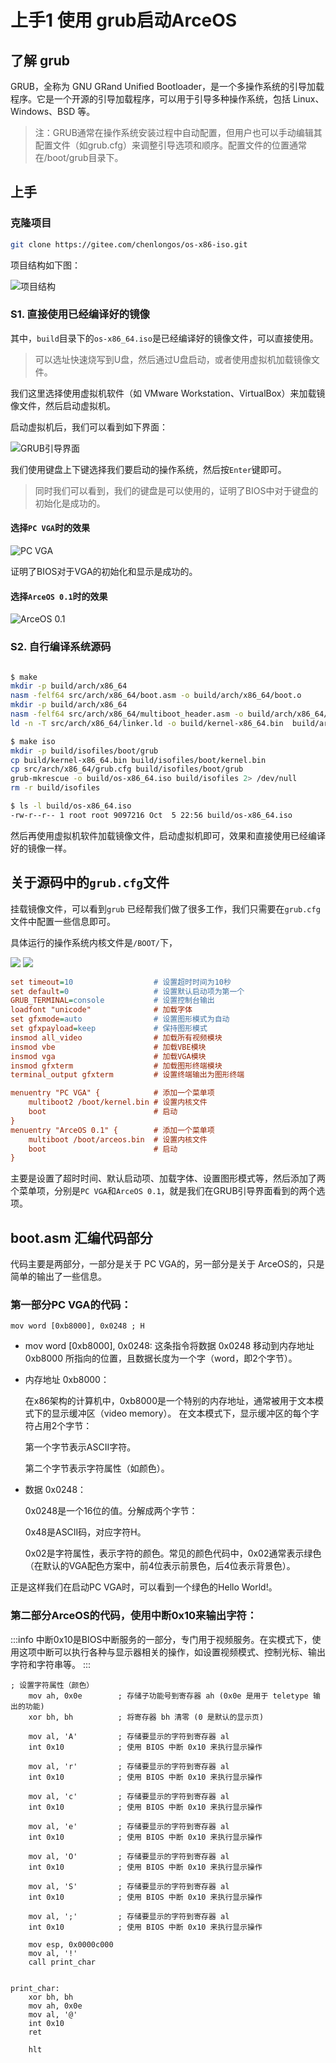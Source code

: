 # 上手1 使用 grub启动ArceOS

## 了解 grub

GRUB，全称为 GNU GRand Unified Bootloader，是一个多操作系统的引导加载程序。它是一个开源的引导加载程序，可以用于引导多种操作系统，包括 Linux、Windows、BSD 等。

> 注：GRUB通常在操作系统安装过程中自动配置，但用户也可以手动编辑其配置文件（如grub.cfg）来调整引导选项和顺序。配置文件的位置通常在/boot/grub目录下。


## 上手

### 克隆项目

```bash
git clone https://gitee.com/chenlongos/os-x86-iso.git
```

项目结构如下图：

![项目结构](./images/os-x86-iso.png)

### S1. 直接使用已经编译好的镜像

其中，`build`目录下的`os-x86_64.iso`是已经编译好的镜像文件，可以直接使用。

> 可以选址快速烧写到U盘，然后通过U盘启动，或者使用虚拟机加载镜像文件。

我们这里选择使用虚拟机软件（如 VMware Workstation、VirtualBox）来加载镜像文件，然后启动虚拟机。

启动虚拟机后，我们可以看到如下界面：

![GRUB引导界面](./images/GNU-GRUB-first-boot.png)

我们使用键盘上下键选择我们要启动的操作系统，然后按`Enter`键即可。

> 同时我们可以看到，我们的键盘是可以使用的，证明了BIOS中对于键盘的初始化是成功的。

#### 选择`PC VGA`时的效果

![PC VGA](./images/pc-vga.png)

证明了BIOS对于VGA的初始化和显示是成功的。

#### 选择`ArceOS 0.1`时的效果

![ArceOS 0.1](./images/grub-arceos.png)

### S2. 自行编译系统源码

```bash

$ make
mkdir -p build/arch/x86_64
nasm -felf64 src/arch/x86_64/boot.asm -o build/arch/x86_64/boot.o
mkdir -p build/arch/x86_64
nasm -felf64 src/arch/x86_64/multiboot_header.asm -o build/arch/x86_64/multiboot_header.o
ld -n -T src/arch/x86_64/linker.ld -o build/kernel-x86_64.bin  build/arch/x86_64/boot.o  build/arch/x86_64/multiboot_header.o

$ make iso
mkdir -p build/isofiles/boot/grub
cp build/kernel-x86_64.bin build/isofiles/boot/kernel.bin
cp src/arch/x86_64/grub.cfg build/isofiles/boot/grub
grub-mkrescue -o build/os-x86_64.iso build/isofiles 2> /dev/null
rm -r build/isofiles

$ ls -l build/os-x86_64.iso
-rw-r--r-- 1 root root 9097216 Oct  5 22:56 build/os-x86_64.iso

```
然后再使用虚拟机软件加载镜像文件，启动虚拟机即可，效果和直接使用已经编译好的镜像一样。

## 关于源码中的`grub.cfg`文件

挂载镜像文件，可以看到`grub` 已经帮我们做了很多工作，我们只需要在`grub.cfg`文件中配置一些信息即可。

具体运行的操作系统内核文件是`/BOOT/`下，

![](./images/os-x86-iso-file1.png)
![](./images/os-x86-iso-file2.png)

```cfg
set timeout=10                  # 设置超时时间为10秒
set default=0                   # 设置默认启动项为第一个
GRUB_TERMINAL=console           # 设置控制台输出
loadfont "unicode"              # 加载字体
set gfxmode=auto                # 设置图形模式为自动
set gfxpayload=keep             # 保持图形模式
insmod all_video                # 加载所有视频模块
insmod vbe                      # 加载VBE模块
insmod vga                      # 加载VGA模块
insmod gfxterm                  # 加载图形终端模块
terminal_output gfxterm         # 设置终端输出为图形终端

menuentry "PC VGA" {            # 添加一个菜单项
    multiboot2 /boot/kernel.bin # 设置内核文件
    boot                        # 启动
}
menuentry "ArceOS 0.1" {        # 添加一个菜单项
    multiboot /boot/arceos.bin  # 设置内核文件
    boot                        # 启动
}
```

主要是设置了超时时间、默认启动项、加载字体、设置图形模式等，然后添加了两个菜单项，分别是`PC VGA`和`ArceOS 0.1`，就是我们在GRUB引导界面看到的两个选项。

## boot.asm 汇编代码部分

代码主要是两部分，一部分是关于 PC VGA的，另一部分是关于 ArceOS的，只是简单的输出了一些信息。

### 第一部分PC VGA的代码：

```assembly
mov word [0xb8000], 0x0248 ; H
```

- mov word [0xb8000], 0x0248: 这条指令将数据 0x0248 移动到内存地址 0xb8000 所指向的位置，且数据长度为一个字（word，即2个字节）。

- 内存地址 0xb8000：

    在x86架构的计算机中，0xb8000是一个特别的内存地址，通常被用于文本模式下的显示缓冲区（video memory）。
    在文本模式下，显示缓冲区的每个字符占用2个字节：
    
    第一个字节表示ASCII字符。
    
    第二个字节表示字符属性（如颜色）。

- 数据 0x0248：

    0x0248是一个16位的值。分解成两个字节：

    0x48是ASCII码，对应字符H。

    0x02是字符属性，表示字符的颜色。常见的颜色代码中，0x02通常表示绿色（在默认的VGA配色方案中，前4位表示前景色，后4位表示背景色）。


正是这样我们在启动PC VGA时，可以看到一个绿色的Hello World!。


### 第二部分ArceOS的代码，使用中断0x10来输出字符：

:::info
中断0x10是BIOS中断服务的一部分，专门用于视频服务。在实模式下，使用这项中断可以执行各种与显示器相关的操作，如设置视频模式、控制光标、输出字符和字符串等。
:::

```assembly
; 设置字符属性（颜色）
    mov ah, 0x0e        ; 存储子功能号到寄存器 ah (0x0e 是用于 teletype 输出的功能)
    xor bh, bh          ; 将寄存器 bh 清零 (0 是默认的显示页)

    mov al, 'A'         ; 存储要显示的字符到寄存器 al
    int 0x10            ; 使用 BIOS 中断 0x10 来执行显示操作

    mov al, 'r'         ; 存储要显示的字符到寄存器 al
    int 0x10            ; 使用 BIOS 中断 0x10 来执行显示操作

    mov al, 'c'         ; 存储要显示的字符到寄存器 al
    int 0x10            ; 使用 BIOS 中断 0x10 来执行显示操作

    mov al, 'e'         ; 存储要显示的字符到寄存器 al
    int 0x10            ; 使用 BIOS 中断 0x10 来执行显示操作

    mov al, 'O'         ; 存储要显示的字符到寄存器 al
    int 0x10            ; 使用 BIOS 中断 0x10 来执行显示操作

    mov al, 'S'         ; 存储要显示的字符到寄存器 al
    int 0x10            ; 使用 BIOS 中断 0x10 来执行显示操作

    mov al, ';'         ; 存储要显示的字符到寄存器 al
    int 0x10            ; 使用 BIOS 中断 0x10 来执行显示操作

    mov esp, 0x0000c000
    mov al, '!'
    call print_char


print_char:
    xor bh, bh
    mov ah, 0x0e
    mov al, '@'
    int 0x10
    ret

    hlt
```